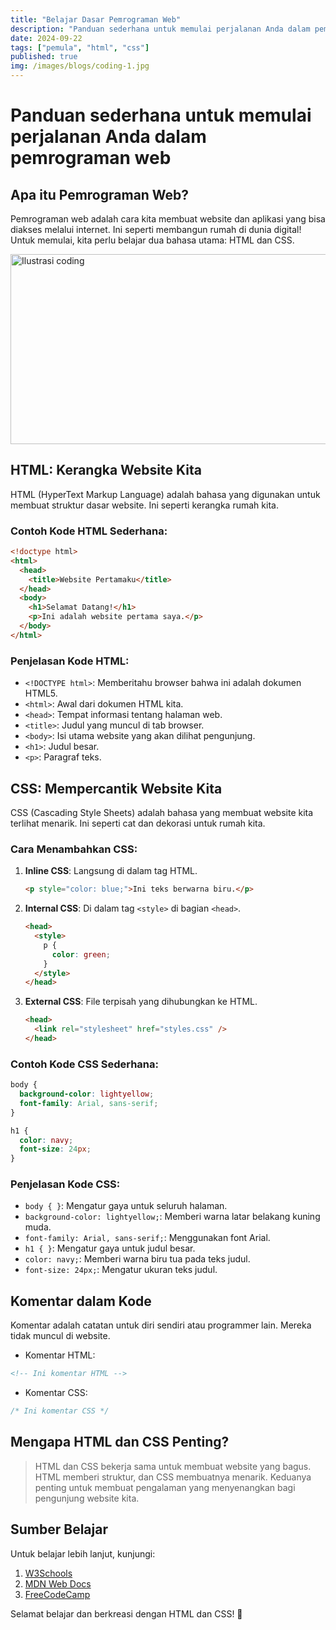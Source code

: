 ```yaml
---
title: "Belajar Dasar Pemrograman Web"
description: "Panduan sederhana untuk memulai perjalanan Anda dalam pemrograman web dengan HTML dan CSS."
date: 2024-09-22
tags: ["pemula", "html", "css"]
published: true
img: /images/blogs/coding-1.jpg
---
```


# Panduan sederhana untuk memulai perjalanan Anda dalam pemrograman web

## Apa itu Pemrograman Web?

Pemrograman web adalah cara kita membuat website dan aplikasi yang bisa diakses melalui internet. Ini seperti membangun rumah di dunia digital! Untuk memulai, kita perlu belajar dua bahasa utama: HTML dan CSS.

<Image src="/images/blogs/coding-1.jpg" width="718" height="304" alt="Ilustrasi coding" />

## HTML: Kerangka Website Kita

HTML (HyperText Markup Language) adalah bahasa yang digunakan untuk membuat struktur dasar website. Ini seperti kerangka rumah kita.

### Contoh Kode HTML Sederhana:

```html showLineNumbers
<!doctype html>
<html>
  <head>
    <title>Website Pertamaku</title>
  </head>
  <body>
    <h1>Selamat Datang!</h1>
    <p>Ini adalah website pertama saya.</p>
  </body>
</html>
```

### Penjelasan Kode HTML:

- `<!DOCTYPE html>`: Memberitahu browser bahwa ini adalah dokumen HTML5.
- `<html>`: Awal dari dokumen HTML kita.
- `<head>`: Tempat informasi tentang halaman web.
- `<title>`: Judul yang muncul di tab browser.
- `<body>`: Isi utama website yang akan dilihat pengunjung.
- `<h1>`: Judul besar.
- `<p>`: Paragraf teks.

## CSS: Mempercantik Website Kita

CSS (Cascading Style Sheets) adalah bahasa yang membuat website kita terlihat menarik. Ini seperti cat dan dekorasi untuk rumah kita.

### Cara Menambahkan CSS:

1. **Inline CSS**: Langsung di dalam tag HTML.

   ```html
   <p style="color: blue;">Ini teks berwarna biru.</p>
   ```

2. **Internal CSS**: Di dalam tag `<style>` di bagian `<head>`.

   ```html showLineNumbers
   <head>
     <style>
       p {
         color: green;
       }
     </style>
   </head>
   ```

3. **External CSS**: File terpisah yang dihubungkan ke HTML.
   ```html
   <head>
     <link rel="stylesheet" href="styles.css" />
   </head>
   ```

### Contoh Kode CSS Sederhana:

```css showLineNumbers
body {
  background-color: lightyellow;
  font-family: Arial, sans-serif;
}

h1 {
  color: navy;
  font-size: 24px;
}
```

### Penjelasan Kode CSS:

- `body { }`: Mengatur gaya untuk seluruh halaman.
- `background-color: lightyellow;`: Memberi warna latar belakang kuning muda.
- `font-family: Arial, sans-serif;`: Menggunakan font Arial.
- `h1 { }`: Mengatur gaya untuk judul besar.
- `color: navy;`: Memberi warna biru tua pada teks judul.
- `font-size: 24px;`: Mengatur ukuran teks judul.

## Komentar dalam Kode

Komentar adalah catatan untuk diri sendiri atau programmer lain. Mereka tidak muncul di website.

- Komentar HTML:

```html
<!-- Ini komentar HTML -->
```

- Komentar CSS:

```css
/* Ini komentar CSS */
```

## Mengapa HTML dan CSS Penting?

> HTML dan CSS bekerja sama untuk membuat website yang bagus. HTML memberi struktur, dan CSS membuatnya menarik. Keduanya penting untuk membuat pengalaman yang menyenangkan bagi pengunjung website kita.

## Sumber Belajar

Untuk belajar lebih lanjut, kunjungi:

1. [W3Schools](https://www.w3schools.com)
2. [MDN Web Docs](https://developer.mozilla.org)
3. [FreeCodeCamp](https://www.freecodecamp.org)

Selamat belajar dan berkreasi dengan HTML dan CSS! 🙌
